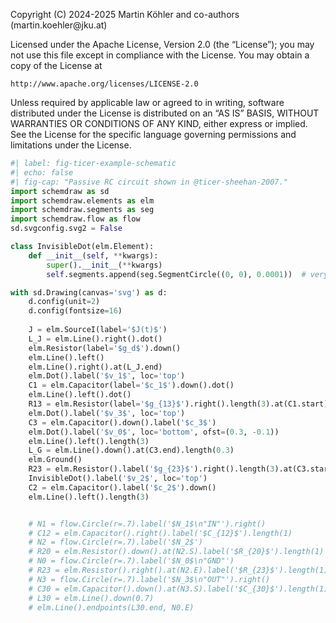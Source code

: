 ::: {.content-hidden}
Copyright (C) 2024-2025 Martin Köhler and co-authors (martin.koehler@jku.at)

Licensed under the Apache License, Version 2.0 (the "License");
you may not use this file except in compliance with the License.
You may obtain a copy of the License at

    http://www.apache.org/licenses/LICENSE-2.0

Unless required by applicable law or agreed to in writing, software
distributed under the License is distributed on an "AS IS" BASIS,
WITHOUT WARRANTIES OR CONDITIONS OF ANY KIND, either express or implied.
See the License for the specific language governing permissions and
limitations under the License.
:::

```python
#| label: fig-ticer-example-schematic
#| echo: false
#| fig-cap: "Passive RC circuit shown in @ticer-sheehan-2007."
import schemdraw as sd
import schemdraw.elements as elm
import schemdraw.segments as seg
import schemdraw.flow as flow
sd.svgconfig.svg2 = False

class InvisibleDot(elm.Element):
    def __init__(self, **kwargs):
        super().__init__(**kwargs)
        self.segments.append(seg.SegmentCircle((0, 0), 0.0001))  # very small radius

with sd.Drawing(canvas='svg') as d:
    d.config(unit=2)
    d.config(fontsize=16)
    
    J = elm.SourceI(label='$J(t)$')
    L_J = elm.Line().right().dot()
    elm.Resistor(label='$g_d$').down()
    elm.Line().left()
    elm.Line().right().at(L_J.end)
    elm.Dot().label('$v_1$', loc='top')
    C1 = elm.Capacitor(label='$c_1$').down().dot()
    elm.Line().left().dot()
    R13 = elm.Resistor(label='$g_{13}$').right().length(3).at(C1.start)
    elm.Dot().label('$v_3$', loc='top')
    C3 = elm.Capacitor().down().label('$c_3$')
    elm.Dot().label('$v_0$', loc='bottom', ofst=(0.3, -0.1))
    elm.Line().left().length(3)
    L_G = elm.Line().down().at(C3.end).length(0.3)
    elm.Ground()
    R23 = elm.Resistor().label('$g_{23}$').right().length(3).at(C3.start)
    InvisibleDot().label('$v_2$', loc='top')
    C2 = elm.Capacitor().label('$c_2$').down()
    elm.Line().left().length(3)


    # N1 = flow.Circle(r=.7).label('$N_1$\n"IN"').right()
    # C12 = elm.Capacitor().right().label('$C_{12}$').length(1)
    # N2 = flow.Circle(r=.7).label('$N_2$')
    # R20 = elm.Resistor().down().at(N2.S).label('$R_{20}$').length(1)
    # N0 = flow.Circle(r=.7).label('$N_0$\n"GND"')
    # R23 = elm.Resistor().right().at(N2.E).label('$R_{23}$').length(1)
    # N3 = flow.Circle(r=.7).label('$N_3$\n"OUT"').right()
    # C30 = elm.Capacitor().down().at(N3.S).label('$C_{30}$').length(1)
    # L30 = elm.Line().down(0.7)
    # elm.Line().endpoints(L30.end, N0.E)
```
